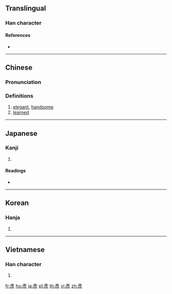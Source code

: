 {{character info/new}}
{{also|彦}}
==Translingual==

===Han character===
{{Han char|rn=59|rad=彡|as=06|sn=9|four=00222|canj=YHHHH|ids=⿱文⿸厂彡}}

====References====
* {{Han ref|kx=0363.130|dkj=09980|dj=0682.100|hdz=20854.091|uh=5F65|ud=24421|bh=ABDB|bd=43995}}

----

==Chinese==
{{zh-forms|s=彦}}

===Pronunciation===
{{zh-pron
|m=yàn
|c=jin6
|mn=qz,tw,xm,zz:gān
|mc=y
|oc=y
|ma=
|cat=a
}}

===Definitions===
{{zh-hanzi}}

# [[elegant]], [[handsome]]
# [[learned]]

----

==Japanese==

===Kanji===
{{ja-kanji|grade=|rs=彡06}}

# {{defn|lang=ja|sort=彡06}}

====Readings====
* {{ja-readings|on=[[げん]] (gen)|kun=[[ひこ]] (hiko)}}

----

==Korean==

===Hanja===
{{ko-hanja|hangeul=언|eumhun=|rv=eon|mr=ŏn|y=en}}

# {{defn|lang=ko|sort=彡06}}

----

==Vietnamese==

===Han character===
{{vi-hantu|[[ngạn]], [[trân]]|rs=彡06}}

# {{defn|lang=vi|sort=彡06}}

[[fr:彥]]
[[hu:彥]]
[[ja:彥]]
[[pl:彥]]
[[th:彥]]
[[vi:彥]]
[[zh:彥]]